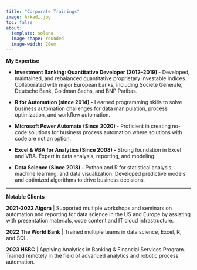 ```yaml
---
title: "Corporate Trainings"
image: Arkadi.jpg
toc: false
about: 
  template: solana
  image-shape: rounded
  image-width: 20em
---
```


**My Expertise**

-   **Investment Banking: Quantitative Developer (2012–2019) -** Developed, maintained, and rebalanced quantitative proprietary investable indices. Collaborated with major European banks, including Societe Generale, Deutsche Bank, Goldman Sachs, and BNP Paribas.

-   **R for Automation (since 2014) -** Learned programming skills to solve business automation challenges for data manipulation, process optimization, and workflow automation.

-   **Microsoft Power Automate (Since 2020) -** Proficient in creating no-code solutions for business process automation where solutions with code are not an option.

-   **Excel & VBA for Analytics (Since 2008) -** Strong foundation in Excel and VBA. Expert in data analysis, reporting, and modeling.

-   **Data Science (Since 2018) -** Python and R for statistical analysis, machine learning, and data visualization. Developed predictive models and optimized algorithms to drive business decisions.

------------------------------------------------------------------------

**Notable Clients**

**2021-2022 Aigora** \| Supported multiple workshops and seminars on automation and reporting for data science in the US and Europe by assisting with presentation materials, code content and IT cloud infrastructure.

**2022 The World Bank** \| Trained multiple teams in data science, Excel, R, and SQL.

**2023 HSBC** \| Applying Analytics in Banking & Financial Services Program. Trained remotely in the field of advanced analytics and robotic process automation.
